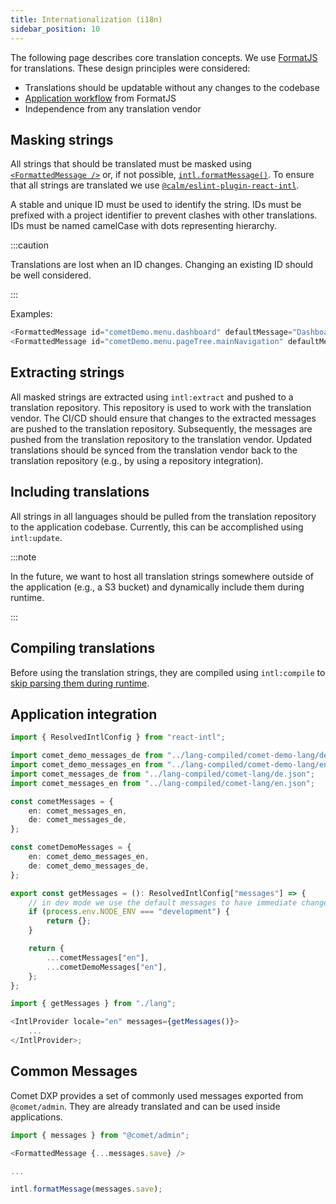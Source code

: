 ```yaml
---
title: Internationalization (i18n)
sidebar_position: 10
---
```


The following page describes core translation concepts. We use [FormatJS](https://formatjs.io/) for translations. These design principles were considered:

-   Translations should be updatable without any changes to the codebase
-   [Application workflow](https://formatjs.io/docs/getting-started/application-workflow) from FormatJS
-   Independence from any translation vendor

## Masking strings

All strings that should be translated must be masked using [`<FormattedMessage />`](https://formatjs.io/docs/react-intl/components#formattedmessage) or, if not possible, [`intl.formatMessage()`](https://formatjs.io/docs/react-intl/api#formatmessage). To ensure that all strings are translated we use [`@calm/eslint-plugin-react-intl`](https://www.npmjs.com/package/@calm/eslint-plugin-react-intl).

A stable and unique ID must be used to identify the string. IDs must be prefixed with a project identifier to prevent clashes with other translations. IDs must be named camelCase with dots representing hierarchy.

:::caution

Translations are lost when an ID changes. Changing an existing ID should be well considered.

:::

Examples:

```ts
<FormattedMessage id="cometDemo.menu.dashboard" defaultMessage="Dashboard" />
<FormattedMessage id="cometDemo.menu.pageTree.mainNavigation" defaultMessage="Main navigation" />
```

## Extracting strings

All masked strings are extracted using `intl:extract` and pushed to a translation repository. This repository is used to work with the translation vendor. The CI/CD should ensure that changes to the extracted messages are pushed to the translation repository. Subsequently, the messages are pushed from the translation repository to the translation vendor. Updated translations should be synced from the translation vendor back to the translation repository (e.g., by using a repository integration).

## Including translations

All strings in all languages should be pulled from the translation repository to the application codebase. Currently, this can be accomplished using `intl:update`.

:::note

In the future, we want to host all translation strings somewhere outside of the application (e.g., a S3 bucket) and dynamically include them during runtime.

:::

## Compiling translations

Before using the translation strings, they are compiled using `intl:compile` to [skip parsing them during runtime](https://formatjs.io/docs/getting-started/message-distribution/#compiling-messages).

## Application integration

```ts title="lang.ts"
import { ResolvedIntlConfig } from "react-intl";

import comet_demo_messages_de from "../lang-compiled/comet-demo-lang/de.json";
import comet_demo_messages_en from "../lang-compiled/comet-demo-lang/en.json";
import comet_messages_de from "../lang-compiled/comet-lang/de.json";
import comet_messages_en from "../lang-compiled/comet-lang/en.json";

const cometMessages = {
    en: comet_messages_en,
    de: comet_messages_de,
};

const cometDemoMessages = {
    en: comet_demo_messages_en,
    de: comet_demo_messages_de,
};

export const getMessages = (): ResolvedIntlConfig["messages"] => {
    // in dev mode we use the default messages to have immediate changes
    if (process.env.NODE_ENV === "development") {
        return {};
    }

    return {
        ...cometMessages["en"],
        ...cometDemoMessages["en"],
    };
};
```

```ts title="App.tsx"
import { getMessages } from "./lang";

<IntlProvider locale="en" messages={getMessages()}>
    ...
</IntlProvider>;
```

## Common Messages

Comet DXP provides a set of commonly used messages exported from `@comet/admin`. They are already translated and can be used inside applications.

```ts
import { messages } from "@comet/admin";

<FormattedMessage {...messages.save} />

...

intl.formatMessage(messages.save);

```
